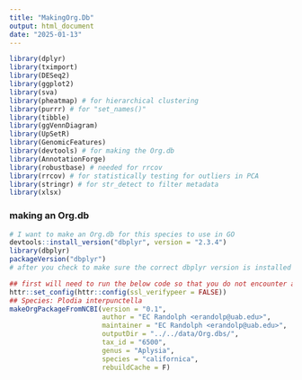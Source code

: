 ```yaml
---
title: "MakingOrg.Db"
output: html_document
date: "2025-01-13"
---
```


```r
library(dplyr)
library(tximport)
library(DESeq2)
library(ggplot2)
library(sva)
library(pheatmap) # for hierarchical clustering
library(purrr) # for "set_names()"
library(tibble)
library(ggVennDiagram)
library(UpSetR)
library(GenomicFeatures)
library(devtools) # for making the Org.db
library(AnnotationForge)
library(robustbase) # needed for rrcov
library(rrcov) # for statistically testing for outliers in PCA
library(stringr) # for str_detect to filter metadata
library(xlsx)
```

### making an Org.db
```r
# I want to make an Org.db for this species to use in GO
devtools::install_version("dbplyr", version = "2.3.4")
library(dbplyr)
packageVersion("dbplyr")
# after you check to make sure the correct dbplyr version is installed you need to restart R to use it

## first will need to run the below code so that you do not encounter a connection problem with Ensemble then the AnnotationForge should work well
httr::set_config(httr::config(ssl_verifypeer = FALSE))
## Species: Plodia interpunctella
makeOrgPackageFromNCBI(version = "0.1",
                       author = "EC Randolph <erandolp@uab.edu>",
                       maintainer = "EC Randolph <erandolp@uab.edu>",
                       outputDir = "../../data/Org.dbs/",
                       tax_id = "6500",
                       genus = "Aplysia",
                       species = "californica",
                       rebuildCache = F)
```


